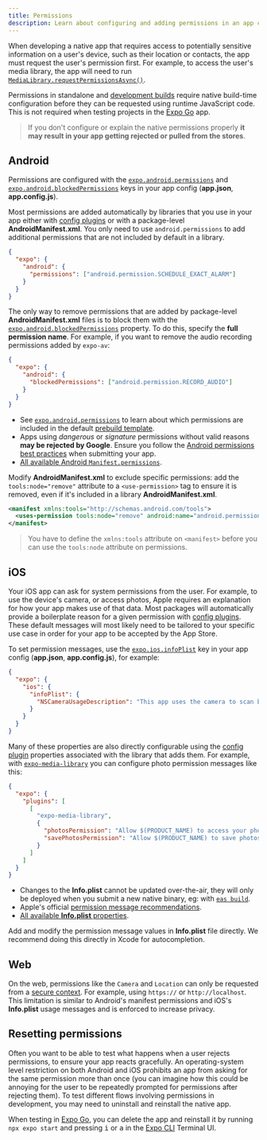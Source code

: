 ```yaml
---
title: Permissions
description: Learn about configuring and adding permissions in an app config file.
---
```



When developing a native app that requires access to potentially sensitive information on a user's device, such as their location or contacts, the app must request the user's permission first. For example, to access the user's media library, the app will need to run [`MediaLibrary.requestPermissionsAsync()`](/versions/latest/sdk/media-library#medialibraryrequestpermissionsasync).

Permissions in standalone and [development builds](/develop/development-builds/introduction/) require native build-time configuration before they can be requested using runtime JavaScript code. This is not required when testing projects in the [Expo Go](https://expo.dev/go) app.

> If you don't configure or explain the native permissions properly **it may result in your app getting rejected or pulled from the stores**.

## Android

Permissions are configured with the [`expo.android.permissions`](/versions/latest/config/app/#permissions) and [`expo.android.blockedPermissions`](/versions/latest/config/app/#blockedpermissions) keys in your app config (**app.json**, **app.config.js**).

Most permissions are added automatically by libraries that you use in your app either with [config plugins](/config-plugins/plugins-and-mods/#create-a-plugin) or with a package-level **AndroidManifest.xml**. You only need to use `android.permissions` to add additional permissions that are not included by default in a library.

```json app.json
{
  "expo": {
    "android": {
      "permissions": ["android.permission.SCHEDULE_EXACT_ALARM"]
    }
  }
}
```

The only way to remove permissions that are added by package-level **AndroidManifest.xml** files is to block them with the [`expo.android.blockedPermissions`](/versions/latest/config/app/#blockedpermissions) property. To do this, specify the **full permission name**. For example, if you want to remove the audio recording permissions added by `expo-av`:

```json app.json
{
  "expo": {
    "android": {
      "blockedPermissions": ["android.permission.RECORD_AUDIO"]
    }
  }
}
```

- See [`expo.android.permissions`](/versions/latest/config/app/#permissions) to learn about which permissions are included in the default [prebuild template](/workflow/prebuild#templates).
- Apps using _dangerous_ or _signature_ permissions without valid reasons **may be rejected by Google**. Ensure you follow the [Android permissions best practices](https://developer.android.com/training/permissions/usage-notes) when submitting your app.
- [All available Android `Manifest.permissions`](https://developer.android.com/reference/android/Manifest.permission).

<ConfigReactNative>

Modify **AndroidManifest.xml** to exclude specific permissions: add the `tools:node="remove"` attribute to a `<use-permission>` tag to ensure it is removed, even if it's included in a library **AndroidManifest.xml**.

```xml
<manifest xmlns:tools="http://schemas.android.com/tools">
  <uses-permission tools:node="remove" android:name="android.permission.ACCESS_FINE_LOCATION" />
</manifest>
```

> You have to define the `xmlns:tools` attribute on `<manifest>` before you can use the `tools:node` attribute on permissions.

</ConfigReactNative>

## iOS

Your iOS app can ask for system permissions from the user. For example, to use the device's camera, or access photos, Apple requires an explanation for how your app makes use of that data. Most packages will automatically provide a boilerplate reason for a given permission with [config plugins](/config-plugins/introduction/). These default messages will most likely need to be tailored to your specific use case in order for your app to be accepted by the App Store.

To set permission messages, use the [`expo.ios.infoPlist`](/versions/latest/config/app/#infoplist) key in your app config (**app.json**, **app.config.js**), for example:

```json app.json
{
  "expo": {
    "ios": {
      "infoPlist": {
        "NSCameraUsageDescription": "This app uses the camera to scan barcodes on event tickets."
      }
    }
  }
}
```

Many of these properties are also directly configurable using the [config plugin](/config-plugins/introduction/) properties associated with the library that adds them. For example, with [`expo-media-library`](/versions/latest/sdk/media-library) you can configure photo permission messages like this:

```json app.json
{
  "expo": {
    "plugins": [
      [
        "expo-media-library",
        {
          "photosPermission": "Allow $(PRODUCT_NAME) to access your photos.",
          "savePhotosPermission": "Allow $(PRODUCT_NAME) to save photos."
        }
      ]
    ]
  }
}
```

- Changes to the **Info.plist** cannot be updated over-the-air, they will only be deployed when you submit a new native binary, eg: with [`eas build`](/build/introduction).
- Apple's official [permission message recommendations](https://developer.apple.com/design/human-interface-guidelines/privacy#Requesting-permission).
- [All available **Info.plist** properties](https://developer.apple.com/library/archive/documentation/General/Reference/InfoPlistKeyReference/Articles/CocoaKeys.html).

<ConfigReactNative>

Add and modify the permission message values in **Info.plist** file directly. We recommend doing this directly in Xcode for autocompletion.

</ConfigReactNative>

## Web

On the web, permissions like the `Camera` and `Location` can only be requested from a [secure context](https://developer.mozilla.org/en-US/docs/Web/Security/Secure_Contexts#When_is_a_context_considered_secure). For example, using `https://` or `http://localhost`. This limitation is similar to Android's manifest permissions and iOS's **Info.plist** usage messages and is enforced to increase privacy.

## Resetting permissions

Often you want to be able to test what happens when a user rejects permissions, to ensure your app reacts gracefully. An operating-system level restriction on both Android and iOS prohibits an app from asking for the same permission more than once (you can imagine how this could be annoying for the user to be repeatedly prompted for permissions after rejecting them). To test different flows involving permissions in development, you may need to uninstall and reinstall the native app.

When testing in [Expo Go](https://expo.dev/go), you can delete the app and reinstall it by running `npx expo start` and pressing <kbd>i</kbd> or <kbd>a</kbd> in the [Expo CLI](/more/expo-cli/) Terminal UI.
